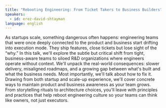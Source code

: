 ```yaml
---
title: "Rebooting Engineering: From Ticket Takers to Business Builders"
speakers:
  - id: erez-david-shtayman
language: english
---
```

As startups scale, something dangerous often happens: engineering teams that were once deeply connected to the product and business start drifting into execution mode. They ship features, close tickets but lose sight of the “why.”
In this talk, we'll explore the subtle but critical shift from tight, business-aware teams to siloed R&D organizations where engineers operate without context. We'll unpack the real-world consequences: slower delivery, misaligned roadmaps, and a growing gap between what's built and what the business needs.
Most importantly, we'll talk about how to fix it.
Drawing from both startup and scale-up experience, we'll cover concrete ways to maintain product and business awareness as your team grows. From storytelling rituals to architecture choices, you'll leave with principles and practices that help reboot engineering culture so your teams can think like owners, not just executors.